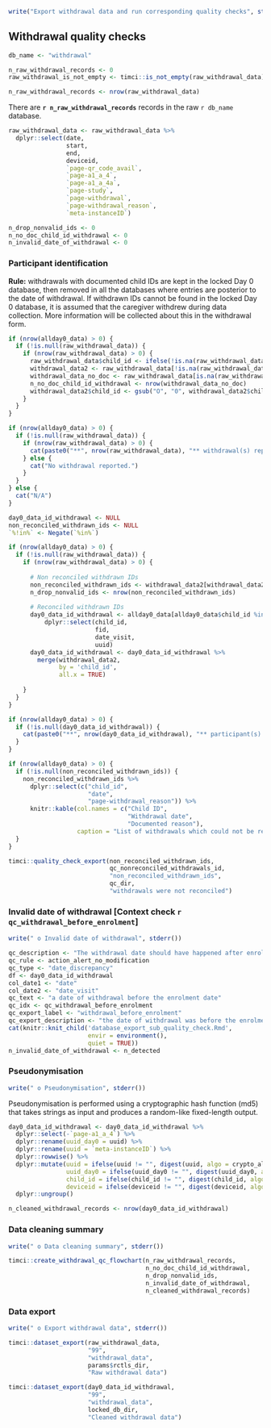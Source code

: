 \newpage

```r
write("Export withdrawal data and run corresponding quality checks", stderr())
```

## Withdrawal quality checks

```r
db_name <- "withdrawal"
```

```r
n_raw_withdrawal_records <- 0
raw_withdrawal_is_not_empty <- timci::is_not_empty(raw_withdrawal_data)
```

```r
n_raw_withdrawal_records <- nrow(raw_withdrawal_data)
```

There are **`r n_raw_withdrawal_records`** records in the raw `r db_name` database.

```r
raw_withdrawal_data <- raw_withdrawal_data %>%
  dplyr::select(date,
                start,
                end,
                deviceid,
                `page-qr_code_avail`,
                `page-a1_a_4`,
                `page-a1_a_4a`,
                `page-study`,
                `page-withdrawal`,
                `page-withdrawal_reason`,
                `meta-instanceID`)
```

```r
n_drop_nonvalid_ids <- 0
n_no_doc_child_id_withdrawal <- 0
n_invalid_date_of_withdrawal <- 0
```

### Participant identification

**Rule:** withdrawals with documented child IDs are kept in the locked Day 0 database, then removed in all the databases where entries are posterior to the date of withdrawal. If withdrawn IDs cannot be found in the locked Day 0 database, it is assumed that the caregiver withdrew during data collection. More information will be collected about this in the withdrawal form.

```r
if (nrow(allday0_data) > 0) {
  if (!is.null(raw_withdrawal_data)) {
    if (nrow(raw_withdrawal_data) > 0) { 
      raw_withdrawal_data$child_id <- ifelse(!is.na(raw_withdrawal_data$'page-a1_a_4'), raw_withdrawal_data$'page-a1_a_4', raw_withdrawal_data$'page-a1_a_4a')
      withdrawal_data2 <- raw_withdrawal_data[!is.na(raw_withdrawal_data$child_id), ]
      withdrawal_data_no_doc <- raw_withdrawal_data[is.na(raw_withdrawal_data$child_id), ]
      n_no_doc_child_id_withdrawal <- nrow(withdrawal_data_no_doc)
      withdrawal_data2$child_id <- gsub("O", "0", withdrawal_data2$child_id)
    }
  }
}
```

```r
if (nrow(allday0_data) > 0) {
  if (!is.null(raw_withdrawal_data)) {
    if (nrow(raw_withdrawal_data) > 0) { 
      cat(paste0("**", nrow(raw_withdrawal_data), "** withdrawal(s) reported (among which **", nrow(withdrawal_data2),"** withdrawals with documented child IDs)."))
    } else {
      cat("No withdrawal reported.")
    }
  }
} else {
  cat("N/A")
}
```

```r
day0_data_id_withdrawal <- NULL
non_reconciled_withdrawn_ids <- NULL
`%!in%` <- Negate(`%in%`)

if (nrow(allday0_data) > 0) {
  if (!is.null(raw_withdrawal_data)) {
    if (nrow(raw_withdrawal_data) > 0) {
      
      # Non reconciled withdrawn IDs
      non_reconciled_withdrawn_ids <- withdrawal_data2[withdrawal_data2$child_id %!in% allday0_data$child_id, ]
      n_drop_nonvalid_ids <- nrow(non_reconciled_withdrawn_ids)
      
      # Reconciled withdrawn IDs
      day0_data_id_withdrawal <- allday0_data[allday0_data$child_id %in% withdrawal_data2$child_id, ] %>%
          dplyr::select(child_id,
                        fid,
                        date_visit,
                        uuid)
      day0_data_id_withdrawal <- day0_data_id_withdrawal %>%
        merge(withdrawal_data2,
              by = 'child_id',
              all.x = TRUE)
      
    }
  }
}
```

```r
if (nrow(allday0_data) > 0) {
  if (!is.null(day0_data_id_withdrawal)) {
    cat(paste0("**", nrow(day0_data_id_withdrawal), "** participant(s) who withdrew found in the locked Day 0 database."))
  }
}
```

```r
if (nrow(allday0_data) > 0) {
  if (!is.null(non_reconciled_withdrawn_ids)) {
    non_reconciled_withdrawn_ids %>%
      dplyr::select(c("child_id",
                      "date",
                      "page-withdrawal_reason")) %>%
      knitr::kable(col.names = c("Child ID",
                                 "Withdrawal date",
                                 "Documented reason"),
                   caption = "List of withdrawals which could not be reconciled with any child ID in the Day 0 locked database")
  }
}
```

```r
timci::quality_check_export(non_reconciled_withdrawn_ids,
                            qc_nonreconciled_withdrawals_id,
                            "non_reconciled_withdrawn_ids",
                            qc_dir,
                            "withdrawals were not reconciled")
```

### Invalid date of withdrawal [Context check `r qc_withdrawal_before_enrolment`]

```r
write(" o Invalid date of withdrawal", stderr())
```

```r
qc_description <- "The withdrawal date should have happened after enrolment at Day 0."
qc_rule <- action_alert_no_modification
qc_type <- "date_discrepancy"
df <- day0_data_id_withdrawal
col_date1 <- "date"
col_date2 <- "date_visit"
qc_text <- "a date of withdrawal before the enrolment date"
qc_idx <- qc_withdrawal_before_enrolment
qc_export_label <- "withdrawal_before_enrolment"
qc_export_description <- "the date of withdrawal was before the enrolment date"
cat(knitr::knit_child('database_export_sub_quality_check.Rmd',
                      envir = environment(),
                      quiet = TRUE))
n_invalid_date_of_withdrawal <- n_detected
```

### Pseudonymisation

```r
write(" o Pseudonymisation", stderr())
```

Pseudonymisation is performed using a cryptographic hash function (md5) that takes strings as input and produces a random-like fixed-length output.

```r
day0_data_id_withdrawal <- day0_data_id_withdrawal %>%
  dplyr::select(-`page-a1_a_4`) %>% 
  dplyr::rename(uuid_day0 = uuid) %>%
  dplyr::rename(uuid = `meta-instanceID`) %>% 
  dplyr::rowwise() %>%
  dplyr::mutate(uuid = ifelse(uuid != "", digest(uuid, algo = crypto_algo), ""),
                uuid_day0 = ifelse(uuid_day0 != "", digest(uuid_day0, algo = crypto_algo), ""),
                child_id = ifelse(child_id != "", digest(child_id, algo = crypto_algo), ""),
                deviceid = ifelse(deviceid != "", digest(deviceid, algo = crypto_algo), "")) %>%
  dplyr::ungroup()
```

```r
n_cleaned_withdrawal_records <- nrow(day0_data_id_withdrawal)
```

### Data cleaning summary

```r
write(" o Data cleaning summary", stderr())
```

```r
timci::create_withdrawal_qc_flowchart(n_raw_withdrawal_records,
                                      n_no_doc_child_id_withdrawal,
                                      n_drop_nonvalid_ids,
                                      n_invalid_date_of_withdrawal,
                                      n_cleaned_withdrawal_records)
```

### Data export

```r
write(" o Export withdrawal data", stderr())
```

```r
timci::dataset_export(raw_withdrawal_data,
                      "99",
                      "withdrawal_data",
                      params$rctls_dir,
                      "Raw withdrawal data")
```

```r
timci::dataset_export(day0_data_id_withdrawal,
                      "99",
                      "withdrawal_data",
                      locked_db_dir,
                      "Cleaned withdrawal data") 
```
